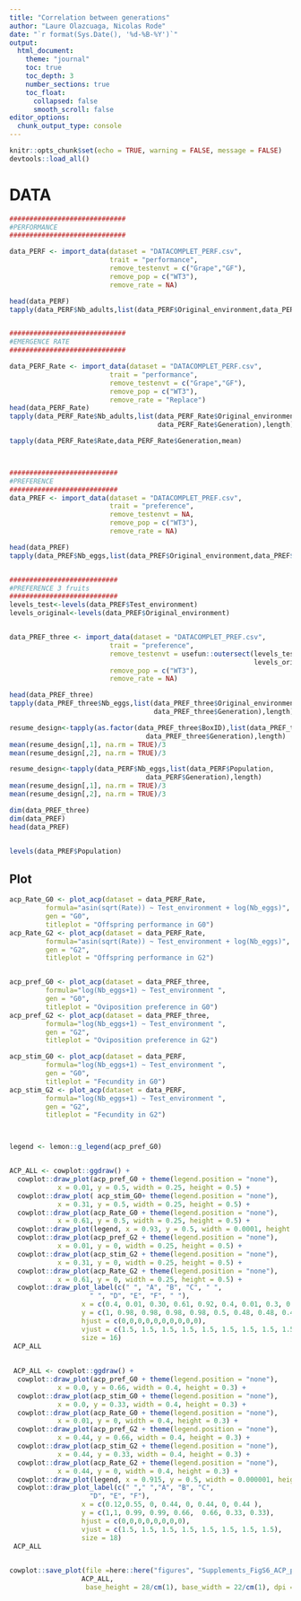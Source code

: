 ```yaml
---
title: "Correlation between generations"
author: "Laure Olazcuaga, Nicolas Rode"
date: "`r format(Sys.Date(), '%d-%B-%Y')`"
output: 
  html_document:
    theme: "journal"
    toc: true
    toc_depth: 3
    number_sections: true
    toc_float:
      collapsed: false
      smooth_scroll: false
editor_options: 
  chunk_output_type: console
---
```



```r
knitr::opts_chunk$set(echo = TRUE, warning = FALSE, message = FALSE)
devtools::load_all()
```


# DATA 
```r
#############################
#PERFORMANCE 
#############################

data_PERF <- import_data(dataset = "DATACOMPLET_PERF.csv", 
                         trait = "performance",
                         remove_testenvt = c("Grape","GF"), 
                         remove_pop = c("WT3"), 
                         remove_rate = NA)

head(data_PERF)
tapply(data_PERF$Nb_adults,list(data_PERF$Original_environment,data_PERF$Generation),length)


#############################
#EMERGENCE RATE
#############################

data_PERF_Rate <- import_data(dataset = "DATACOMPLET_PERF.csv", 
                         trait = "performance",
                         remove_testenvt = c("Grape","GF"), 
                         remove_pop = c("WT3"), 
                         remove_rate = "Replace")
head(data_PERF_Rate)
tapply(data_PERF_Rate$Nb_adults,list(data_PERF_Rate$Original_environment,
                                     data_PERF_Rate$Generation),length)

tapply(data_PERF_Rate$Rate,data_PERF_Rate$Generation,mean)



###########################
#PREFERENCE 
###########################
data_PREF <- import_data(dataset = "DATACOMPLET_PREF.csv", 
                         trait = "preference",
                         remove_testenvt = NA, 
                         remove_pop = c("WT3"), 
                         remove_rate = NA)

head(data_PREF)
tapply(data_PREF$Nb_eggs,list(data_PREF$Original_environment,data_PREF$Generation),length)


###########################
#PREFERENCE 3 fruits
###########################
levels_test<-levels(data_PREF$Test_environment)
levels_original<-levels(data_PREF$Original_environment)


data_PREF_three <- import_data(dataset = "DATACOMPLET_PREF.csv", 
                         trait = "preference",
                         remove_testenvt = usefun::outersect(levels_test, 
                                                             levels_original), 
                         remove_pop = c("WT3"), 
                         remove_rate = NA)

head(data_PREF_three)
tapply(data_PREF_three$Nb_eggs,list(data_PREF_three$Original_environment,
                                    data_PREF_three$Generation),length)

resume_design<-tapply(as.factor(data_PREF_three$BoxID),list(data_PREF_three$Population,
                                  data_PREF_three$Generation),length)
mean(resume_design[,1], na.rm = TRUE)/3
mean(resume_design[,2], na.rm = TRUE)/3

resume_design<-tapply(data_PERF$Nb_eggs,list(data_PERF$Population,
                                  data_PERF$Generation),length)
mean(resume_design[,1], na.rm = TRUE)/3
mean(resume_design[,2], na.rm = TRUE)/3

dim(data_PREF_three)
dim(data_PREF)
head(data_PREF)


levels(data_PREF$Population)
```

## Plot
```r
acp_Rate_G0 <- plot_acp(dataset = data_PERF_Rate,
         formula="asin(sqrt(Rate)) ~ Test_environment + log(Nb_eggs)",
         gen = "G0",
         titleplot = "Offspring performance in G0")
acp_Rate_G2 <- plot_acp(dataset = data_PERF_Rate,
         formula="asin(sqrt(Rate)) ~ Test_environment + log(Nb_eggs)",
         gen = "G2",
         titleplot = "Offspring performance in G2")


acp_pref_G0 <- plot_acp(dataset = data_PREF_three,
         formula="log(Nb_eggs+1) ~ Test_environment ",
         gen = "G0",
         titleplot = "Oviposition preference in G0")
acp_pref_G2 <- plot_acp(dataset = data_PREF_three,
         formula="log(Nb_eggs+1) ~ Test_environment ",
         gen = "G2",
         titleplot = "Oviposition preference in G2")

acp_stim_G0 <- plot_acp(dataset = data_PERF,
         formula="log(Nb_eggs+1) ~ Test_environment ",
         gen = "G0",
         titleplot = "Fecundity in G0")
acp_stim_G2 <- plot_acp(dataset = data_PERF,
         formula="log(Nb_eggs+1) ~ Test_environment ",
         gen = "G2",
         titleplot = "Fecundity in G2")



legend <- lemon::g_legend(acp_pref_G0)


ACP_ALL <- cowplot::ggdraw() + 
  cowplot::draw_plot(acp_pref_G0 + theme(legend.position = "none"), 
            x = 0.01, y = 0.5, width = 0.25, height = 0.5) + 
  cowplot::draw_plot( acp_stim_G0+ theme(legend.position = "none"), 
            x = 0.31, y = 0.5, width = 0.25, height = 0.5) + 
  cowplot::draw_plot(acp_Rate_G0 + theme(legend.position = "none"), 
            x = 0.61, y = 0.5, width = 0.25, height = 0.5) + 
  cowplot::draw_plot(legend, x = 0.93, y = 0.5, width = 0.0001, height = 0.0001) + 
  cowplot::draw_plot(acp_pref_G2 + theme(legend.position = "none"), 
            x = 0.01, y = 0, width = 0.25, height = 0.5) + 
  cowplot::draw_plot(acp_stim_G2 + theme(legend.position = "none"), 
            x = 0.31, y = 0, width = 0.25, height = 0.5) + 
  cowplot::draw_plot(acp_Rate_G2 + theme(legend.position = "none"), 
            x = 0.61, y = 0, width = 0.25, height = 0.5) + 
  cowplot::draw_plot_label(c(" ", "A", "B", "C", " ",
                    " ", "D", "E", "F", " "),  
                  x = c(0.4, 0.01, 0.30, 0.61, 0.92, 0.4, 0.01, 0.3, 0.61, 0.92), 
                  y = c(1, 0.98, 0.98, 0.98, 0.98, 0.5, 0.48, 0.48, 0.48, 0.48), 
                  hjust = c(0,0,0,0,0,0,0,0,0,0), 
                  vjust = c(1.5, 1.5, 1.5, 1.5, 1.5, 1.5, 1.5, 1.5, 1.5, 1.5),
                  size = 16) 
 ACP_ALL
 
 
 ACP_ALL <- cowplot::ggdraw() + 
  cowplot::draw_plot(acp_pref_G0 + theme(legend.position = "none"), 
            x = 0.0, y = 0.66, width = 0.4, height = 0.3) + 
  cowplot::draw_plot(acp_stim_G0 + theme(legend.position = "none"), 
            x = 0.0, y = 0.33, width = 0.4, height = 0.3) + 
  cowplot::draw_plot(acp_Rate_G0 + theme(legend.position = "none"), 
            x = 0.01, y = 0, width = 0.4, height = 0.3) + 
  cowplot::draw_plot(acp_pref_G2 + theme(legend.position = "none"), 
            x = 0.44, y = 0.66, width = 0.4, height = 0.3) + 
  cowplot::draw_plot(acp_stim_G2 + theme(legend.position = "none"), 
            x = 0.44, y = 0.33, width = 0.4, height = 0.3) + 
  cowplot::draw_plot(acp_Rate_G2 + theme(legend.position = "none"), 
            x = 0.44, y = 0, width = 0.4, height = 0.3) + 
  cowplot::draw_plot(legend, x = 0.915, y = 0.5, width = 0.000001, height = 0.000001) + 
  cowplot::draw_plot_label(c(" "," ","A", "B", "C",
                    "D", "E", "F"),  
                  x = c(0.12,0.55, 0, 0.44, 0, 0.44, 0, 0.44 ), 
                  y = c(1,1, 0.99, 0.99, 0.66,  0.66, 0.33, 0.33), 
                  hjust = c(0,0,0,0,0,0,0,0), 
                  vjust = c(1.5, 1.5, 1.5, 1.5, 1.5, 1.5, 1.5, 1.5),
                  size = 18) 
 ACP_ALL
 

cowplot::save_plot(file =here::here("figures", "Supplements_FigS6_ACP_pop.pdf"),
                  ACP_ALL,
                   base_height = 28/cm(1), base_width = 22/cm(1), dpi = 610)



```


